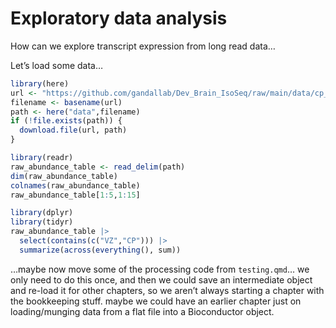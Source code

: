 # Exploratory data analysis

How can we explore transcript expression from long read data...

Let's load some data...

```r
library(here)
url <- "https://github.com/gandallab/Dev_Brain_IsoSeq/raw/main/data/cp_vz_0.75_min_7_recovery_talon_abundance_filtered.tsv.gz"
filename <- basename(url)
path <- here("data",filename)
if (!file.exists(path)) {
  download.file(url, path)
}
```

```r
library(readr)
raw_abundance_table <- read_delim(path)
dim(raw_abundance_table)
colnames(raw_abundance_table)
raw_abundance_table[1:5,1:15]
```

```r
library(dplyr)
library(tidyr)
raw_abundance_table |>
  select(contains(c("VZ","CP"))) |>
  summarize(across(everything(), sum))
```

...maybe now move some of the processing code from `testing.qmd`... we
only need to do this once, and then we could save an intermediate
object and re-load it for other chapters, so we aren't always starting
a chapter with the bookkeeping stuff. maybe we could have an earlier
chapter just on loading/munging data from a flat file into a
Bioconductor object. 
